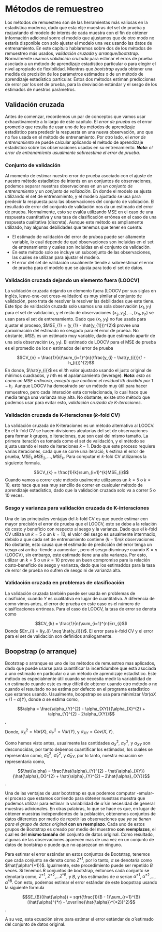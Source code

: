 # Métodos de remuestreo

Los métodos de remuestreo son de las herramientas más valiosas en la estadística moderna, dado que esta elije muestras del set de prueba y reajustando el modelo de interés de cada muestra con el fin de obtener información adicional sonre el modelo que ajustamos que de otro modo no estaría disponible con solo ajustar el modelo una vez usando las datos de entrenamiento. En este capítulo hablaremos sobre dos de los métodos de remuestreo más usados, *validación cruzada* y *arranque/bootstrap*. Normalmente usamos *validación cruzada*  para estimar el erros de prueba asociado a un método de aprendizaje estadístico particular o para elegirr el nivel apropiado de flexibilidad. Mientras que *bootstrap* ayuda obtener una medida de precisión de los parámetros estimados o de un método de aprendizaje estadístico particular. Estos dos métodos estiman predicciones de error par los set de prueba, para la desviación estándar y el sesgo de los estimados de nuestros parámetros.

## Validación cruzada

Antes de comenzar, recordemos un par de conceptos que vamos usar exhaustivamente a lo largo de este capítulo. El *error de prueba* es el error promedio que resulta de usar uno de los métodos de aprendizaje estadístico para predecir la respuesta en una nueva observación, uno que no fue usada en el método de entrenamiento. Por otro lado, el *error de entrenamiento* se puede calcular aplicando el método de aprendizaje estadístico sobre las observaciones usadas en su entrenamiento. ***Nota**: el error de entrenamiento usualmente sobreestima el error de prueba.* 

### Conjunto de validación

Al momento de estimar nuestro error de prueba asociado con el ajuste de nuestro método estadístico de interés en un conjuntos de observaciones, podemos separar nuestras observaciones en un *un conjunto de entrenamiento* y un *conjunto de validación*. En donde el modelo se ajusta utilizando el set de entrenamiento, y el modelo ajustado se usa para predecir la respuesta para las observaciones del conjunto de validación. El resultado de error del conjunto de validación nos da un estimado del error de prueba. Normalmente, esto se evalúa utilizando MSE en el caso de una respuesta cuantitativa y una tasa de clasificación errónea en el caso de una respuesta cualitativa (discreta). Aunque este método es ampliamente utilizado, hay algunas debilidades que tenemos que tener en cuenta:

* El estimado de validación del error de prubea puede ser altamente variable, lo cual depende de qué observaciones son incluídas en el set de entrenamiento y cuales son incluídas en el conjunto de validación.
* En este método solo se incluye un subconjunto de las observaciones, las cuales se utilizan para ajustar el modelo.
* El error del set de validación usualmente tiende a sobreestimar el error de prueba para el modelo que se ajusta para todo el set de datos.


### Validación cruzada dejando un elemento fuera (LOOCV)

La validación cruzada dejando un elemento fuera (LOOCV por sus siglas en inglés, leave-one-out cross-validation) es muy similar al conjunto de validación, pero trata de resolver la resolver las debilidades que este tiene. Este tipo de validación cruzada solo usamos una sola observación $(x_{1}, y_{1})$ para el set de validación, y el resto de observaciones ${(x_{2}, y_{2}),...,(x_{n}, y_{n})}$ se usan para el set de entrenamiento. Dado que $(x_{1}, y_{1})$ no fue usada para ajustar el proceso, $MSE_{1} = (y_{1} - \hat{y_{1}})^{2}$ provee una aproximación del estimado no sesgado para el error de prueba. No obstante, $MSE_{1}$ es un estimado muy variable, dado que estimado apartir de una sola observación $(x_{1}, y_{1})$. El estimado de LOOCV para el MSE de prueba es el promedio de los *n* estimados del error de prueba

$$CV_{n} = \frac{1}{n}\sum_{i=1}^{n}(\frac{y_{i} - \hat{y_{i}}}{1 - h_{i}})^{2}$$
En donde, $\hat{y_{i}}$ es el *i*th valor ajustado usando el justo original de mínimos cuadrados, y *h*th es el apalancamiento (leverage). ***Nota**: esto es como un MSE ordinario, excepto que contiene el residual *i*th dividido por $1-h_{i}$.* Aunque LOOCV ha demostrado ser un método muy útil para hacer remuestreo, pero cada interación está correlacionada, lo cual hace que media tenga una varianza muy alta. No obstante, existe otro método que podemos usar para evitar esto, *validación cruzada de K-iteraciones*.


### Validación cruzada de K-iteraciones (*k*-fold CV)

La validación cruzada de K-iteraciones es un método alternativo al LOOCV. En el *k*-fold CV se hacen divisiones aleatorias del set de observaciones para formar *k* grupos, o iteraciones, que son casi del mismo tamaño. La primera iteración es tomada como el set de validación, y el método se ajusta usando el resto de iteraciones $k - 1$. Dado que este proceso requiere varias iteraciones, cada que se corre una iteració, *k* estima el error de prueba, $MSE_{1}, MSE_{2},...,MSE_{k}$. Para computar el *k*-fold CV utilizamos la siguiente formula.


$$CV_{k} = \frac{1}{k}\sum_{i=1}^{k}MSE_{i}$$
Cuando vamos a correr este método usalmente utilizamos un $k = 5$ o $k = 10$, esto hace que sea muy sencillo de correr en cualquier método de aprendizaje estadístico, dado que la validación cruzada solo va a correr 5 o 10 veces.

### Sesgo y varianza para validación cruzada de K-interaciones

Una de las principales ventajas del *k*-fold CV es que puede estimar con mayor precisión el error de prueba que el LOOCV, esto se debe a la relación de costo y beneficio con respecto al sesgo y la varianza. Dado que el *k*-fold CV utiliza un $k = 5$ o un $k = 10$, el valor del sesgo es usualmente intermadio, debido a que cada set de entrenamiento contiene $(k-1)n/k$ observaciones. No obstante, esto causa que el estimado de predicción del error tenga un sesgo así arriba -tiende a aumentar-, pero el sesgo disminuye cuando $K = n$ (LOOCV), sin embargo, este estimado tiene una alta varianza. Por esto, utilizar un $k = 5$ o un $k = 10$ provee un buen compromiso para la relación costo-beneficio de sesgo y varianza, dado que los estimaddos para la tasa de error de prueba no sufren de sesgo ni de varianza alta.

### Validación cruzada en problemas de clasificación

La validación cruzada también puede ser usada en problemas de clasifición, cuando *Y* es cualitativa en lugar de cuantitativa. A diferencia de como vimos antes, el error de prueba en este caso es el número de clasificaciones erróneas. Para el caso de LOOCV, la tasa de error se denota como

$$CV_{k} = \frac{1}{n}\sum_{i=1}^{n}Err_{i}$$
Donde $Err_{i} = I(y_{i} \neq \hat{y_{i}})$. El error para *k*-fold CV y el error para el set de validación son definidos análogamente.

 
## Boopstrap (o arranque)

Bootstrap o arranque es uno de los métodos de remuestreo mas aplicados, dado que puede usarse para cuantificar la incertidumbre que está asociada a uno estimado en particular o a un método de aprendizaje estadístico. Este método es especialmente útil cuando se necesita medir la variabilidad de un estimado cuando este es muy difícil de obtener usando otro método o no cuando el resultado no se estima por defecto en el programa estadístico que estamos usando. Usualmente, boopstrap se usa para minimizar $Var(\alpha X + (1 - \alpha) Y)$, donde $\alpha$ se estima como,

$$\alpha = \frac{\alpha_{Y}^{2} - \alpha_{XY}}{\alpha_{X}^{2} + \alpha_{Y}^{2} - 2\alpha_{XY}}$$,

Donde, $\alpha_{X}^{2} = Var(X)$, $\alpha_{Y}^{2} = Var(Y)$, y $\alpha_{XY} = Cov(X, Y)$.

Como hemos visto antes, usualmente las cantidades $\alpha_{X}^{2}$, $\alpha_{Y}^{2}$, y $\alpha_{XY}$ son desconocidas, por tanto debemos cuantificar los estimados, los cuales se representan como, $\hat{\alpha}_{X}^{2}$, $\hat{\alpha}_{Y}^{2}$, y $\hat{\alpha}_{XY}$, por lo tanto, nuestra ecuación se representaría como,

$$\hat{\alpha} = \frac{\hat{\alpha}_{Y}^{2} - \hat{\alpha}_{XY}}{\hat{\alpha}_{X}^{2} + \hat{\alpha}_{Y}^{2} – 2\hat{\alpha}_{XY}}$$.

Una de las ventajas de usar bootstrap es que podemos computar -emular- el proceso que estamos corriendo para obtener nuestras muestra que podemos utilizar para estimar la variabilidad de $\hat{\alpha}$ sin necesidad de general muestras adicionales. En otras palabras, lo que se hace es que, en lugar de obtener muestras independientes de la población, obtenemos conjuntos de datos diferentes por medio de repetir las observaciones *que ya se tienen para el grupo de datos original* **con un reemplazo**. Cada uno de estos grupos de Bootstrap es creado por medio del muestreo **con reemplazos**, el cual es del **mismo tamaño** del conjunto de datos original. Como resultado, algunas de las observaciones aparecen mas de una vez en un conjunto de datos de bootstrap o puede que no aparezcan en ninguno.

Para estimar el error estándar en estos conjuntos de Bootstrap, tenemos que cada conjunto se denota como $Z^{*1}$, por lo tanto, $\alpha$ se denotaría como $\hat{\alpha^{*1}}$. Igualmente, este procedimiento puede ser repetido $B$ veces. Si tenemos $B$ conjuntos de bootstrap, entonces cada conjunto se denotaría como, $Z^{*1}$, $Z^{*2}$,…$Z^{*B}$, y $B$, y los estimados de $\alpha$ serían $\hat{\alpha}^{*1}$, $\hat{\alpha}^{*2}$,…, $\hat{\alpha}^{*B}$. Con esto, podemos estimar el error estándar de este boopstrap usando la siguiente formula

$$SE_{B}(\hat{\alpha}) = sqrt{\frac{1}{B - 1}\sum_{r=1}^{B}(\hat{\alpha}^{*r} - \overline{\hat{\alpha}}^{*2})^2}$$.

A su vez, esta ecuación sirve para estimar el error estándar de $\hat{\alpha}$ estimado del conjunto de datos original.

